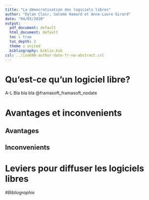 ```yaml
---
title: "La démocratisation des logiciels libres"
author: "Dylan Clair, Salomé Hamard et Anne-Laure Girard"
date: "04/05/2020"
output:
  pdf_document: default
  html_document: default
  toc : true 
  toc_depth: 2
  theme : united
  bibliography: biblio.bib
csl: ../iso690-author-date-fr-no-abstract.csl
---
```


# Qu'est-ce qu'un logiciel libre?

A-L Bla bla bla @framasoft_framasoft_nodate

# Avantages et inconvenients

## Avantages


## Inconvenients

# Leviers pour diffuser les logiciels libres

#*Bibliographie*

